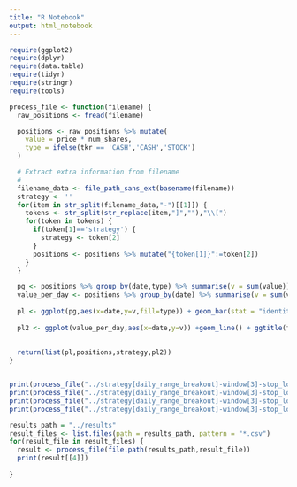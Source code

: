 ---
title: "R Notebook"
output: html_notebook
---

```{r}
require(ggplot2)
require(dplyr)
require(data.table)
require(tidyr)
require(stringr)
require(tools)
```


```{r}
process_file <- function(filename) {
  raw_positions <- fread(filename)

  positions <- raw_positions %>% mutate(
    value = price * num_shares,
    type = ifelse(tkr == 'CASH','CASH','STOCK')
  ) 

  # Extract extra information from filename 
  #
  filename_data <- file_path_sans_ext(basename(filename))
  strategy <- ''
  for(item in str_split(filename_data,"-")[[1]]) {
    tokens <- str_split(str_replace(item,"]",""),"\\[")
    for(token in tokens) {
      if(token[1]=='strategy') {
        strategy <- token[2]
      }
      positions <- positions %>% mutate("{token[1]}":=token[2])  
    }
  }

  pg <- positions %>% group_by(date,type) %>% summarise(v = sum(value))
  value_per_day <- positions %>% group_by(date) %>% summarise(v = sum(value))
  
  pl <- ggplot(pg,aes(x=date,y=v,fill=type)) + geom_bar(stat = "identity") + ggtitle(filename_data)
  
  pl2 <- ggplot(value_per_day,aes(x=date,y=v)) +geom_line() + ggtitle(filename_data) +ylim(0,100000)
  
  
  return(list(pl,positions,strategy,pl2))
}


print(process_file("../strategy[daily_range_breakout]-window[3]-stop_loss_perc[0.05].csv")[[1]])
print(process_file("../strategy[daily_range_breakout]-window[3]-stop_loss_perc[0.05].csv")[[2]])
print(process_file("../strategy[daily_range_breakout]-window[3]-stop_loss_perc[0.05].csv")[[3]])
print(process_file("../strategy[daily_range_breakout]-window[3]-stop_loss_perc[0.05].csv")[[4]])

```

```{r}
results_path = "../results"
result_files <- list.files(path = results_path, pattern = "*.csv")
for(result_file in result_files) {
  result <- process_file(file.path(results_path,result_file))
  print(result[[4]])
  
}

```

